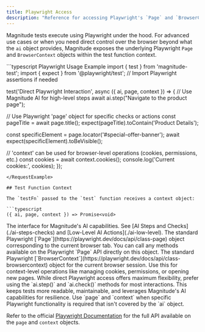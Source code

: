 ```yaml
---
title: Playwright Access
description: "Reference for accessing Playwright's `Page` and `BrowserContext` objects within Magnitude tests."
---
```


Magnitude tests execute using Playwright under the hood. For advanced use cases or when you need direct control over the browser beyond what the `ai` object provides, Magnitude exposes the underlying Playwright `Page` and `BrowserContext` objects within the test function context.

<RequestExample>
```typescript Playwright Usage Example
import { test } from 'magnitude-test';
import { expect } from '@playwright/test'; // Import Playwright assertions if needed

test('Direct Playwright Interaction', async ({ ai, page, context }) => {
  // Use Magnitude AI for high-level steps
  await ai.step("Navigate to the product page");

  // Use Playwright 'page' object for specific checks or actions
  const pageTitle = await page.title();
  expect(pageTitle).toContain('Product Details');

  const specificElement = page.locator('#special-offer-banner');
  await expect(specificElement).toBeVisible();

  // 'context' can be used for browser-level operations (cookies, permissions, etc.)
  const cookies = await context.cookies();
  console.log('Current cookies:', cookies);
});
```
</RequestExample>

## Test Function Context

The `testFn` passed to the `test` function receives a context object:

```typescript
({ ai, page, context }) => Promise<void>
```

<ResponseField name="ai" type="Magnus" required>
  The interface for Magnitude's AI capabilities. See [AI Steps and Checks](./ai-steps-checks) and [Low-Level AI Actions](./ai-low-level).
</ResponseField>
<ResponseField name="page" type="Page" required>
  The standard Playwright [`Page`](https://playwright.dev/docs/api/class-page) object corresponding to the current browser tab. You can call any methods available on the Playwright `Page` API directly on this object.
</ResponseField>
<ResponseField name="context" type="BrowserContext" required>
  The standard Playwright [`BrowserContext`](https://playwright.dev/docs/api/class-browsercontext) object for the current browser session. Use this for context-level operations like managing cookies, permissions, or opening new pages.
</ResponseField>

<Note>
While direct Playwright access offers maximum flexibility, prefer using the `ai.step()` and `ai.check()` methods for most interactions. This keeps tests more readable, maintainable, and leverages Magnitude's AI capabilities for resilience. Use `page` and `context` when specific Playwright functionality is required that isn't covered by the `ai` object.
</Note>

Refer to the official [Playwright Documentation](https://playwright.dev/docs/api/class-page) for the full API available on the `page` and `context` objects.
